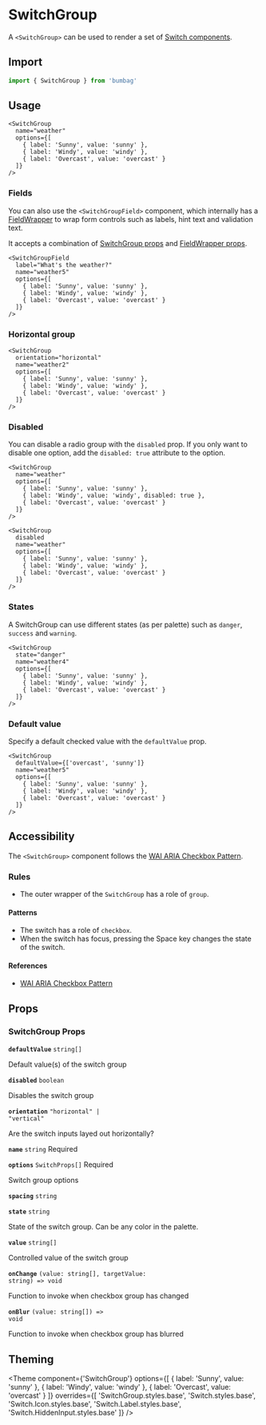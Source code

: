 # SwitchGroup

A `<SwitchGroup>` can be used to render a set of [Switch components](/form/switch).

## Import

```jsx
import { SwitchGroup } from 'bumbag'
```

## Usage

```jsx-live
<SwitchGroup
  name="weather"
  options={[
    { label: 'Sunny', value: 'sunny' },
    { label: 'Windy', value: 'windy' },
    { label: 'Overcast', value: 'overcast' }
  ]}
/>
```

### Fields

You can also use the `<SwitchGroupField>` component, which internally has a [FieldWrapper](/form/field-wrapper) to wrap form controls such as labels, hint text and validation text.

It accepts a combination of [SwitchGroup props](/form/switch-group/#props) and [FieldWrapper props](/form/field-wrapper/#props).

```jsx-live
<SwitchGroupField
  label="What's the weather?"
  name="weather5"
  options={[
    { label: 'Sunny', value: 'sunny' },
    { label: 'Windy', value: 'windy' },
    { label: 'Overcast', value: 'overcast' }
  ]}
/>
```

### Horizontal group

```jsx-live
<SwitchGroup
  orientation="horizontal"
  name="weather2"
  options={[
    { label: 'Sunny', value: 'sunny' },
    { label: 'Windy', value: 'windy' },
    { label: 'Overcast', value: 'overcast' }
  ]}
/>
```

### Disabled

You can disable a radio group with the `disabled` prop. If you only want to disable one option, add the `disabled: true` attribute to the option.

```jsx-live
<SwitchGroup
  name="weather"
  options={[
    { label: 'Sunny', value: 'sunny' },
    { label: 'Windy', value: 'windy', disabled: true },
    { label: 'Overcast', value: 'overcast' }
  ]}
/>
```

```jsx-live
<SwitchGroup
  disabled
  name="weather"
  options={[
    { label: 'Sunny', value: 'sunny' },
    { label: 'Windy', value: 'windy' },
    { label: 'Overcast', value: 'overcast' }
  ]}
/>
```

### States

A SwitchGroup can use different states (as per palette) such as `danger`, `success` and `warning`.

```jsx-live
<SwitchGroup
  state="danger"
  name="weather4"
  options={[
    { label: 'Sunny', value: 'sunny' },
    { label: 'Windy', value: 'windy' },
    { label: 'Overcast', value: 'overcast' }
  ]}
/>
```

### Default value

Specify a default checked value with the `defaultValue` prop.

```jsx-live
<SwitchGroup
  defaultValue={['overcast', 'sunny']}
  name="weather5"
  options={[
    { label: 'Sunny', value: 'sunny' },
    { label: 'Windy', value: 'windy' },
    { label: 'Overcast', value: 'overcast' }
  ]}
/>
```

## Accessibility

The `<SwitchGroup>` component follows the [WAI ARIA Checkbox Pattern](https://www.w3.org/TR/wai-aria-practices/#checkbox).

### Rules

- The outer wrapper of the `SwitchGroup` has a role of `group`.

#### Patterns

- The switch has a role of `checkbox`.
- When the switch has focus, pressing the <Key>Space</Key> key changes the state of the switch.

#### References

- [WAI ARIA Checkbox Pattern](https://www.w3.org/TR/wai-aria-practices/#checkbox)

## Props

### SwitchGroup Props

<!-- Automatically generated -->

**<Code fontSize="150" marginRight="major-1">defaultValue</Code>** <Code fontSize="100" palette="primary">string[]</Code> 

Default value(s) of the switch group

<Divider marginTop="major-2" marginBottom="major-2" />

**<Code fontSize="150" marginRight="major-1">disabled</Code>** <Code fontSize="100" palette="primary">boolean</Code> 

Disables the switch group

<Divider marginTop="major-2" marginBottom="major-2" />

**<Code fontSize="150" marginRight="major-1">orientation</Code>** <Code fontSize="100" palette="primary">&#34;horizontal&#34; | &#34;vertical&#34;</Code> 

Are the switch inputs layed out horizontally?

<Divider marginTop="major-2" marginBottom="major-2" />

**<Code fontSize="150" marginRight="major-1">name</Code>** <Code fontSize="100" palette="primary">string</Code> <Text marginLeft="major-1" fontSize="150" textTransform="uppercase" color="gray">Required</Text>

<Divider marginTop="major-2" marginBottom="major-2" />

**<Code fontSize="150" marginRight="major-1">options</Code>** <Code fontSize="100" palette="primary">SwitchProps[]</Code> <Text marginLeft="major-1" fontSize="150" textTransform="uppercase" color="gray">Required</Text>

Switch group options

<Divider marginTop="major-2" marginBottom="major-2" />

**<Code fontSize="150" marginRight="major-1">spacing</Code>** <Code fontSize="100" palette="primary">string</Code> 

<Divider marginTop="major-2" marginBottom="major-2" />

**<Code fontSize="150" marginRight="major-1">state</Code>** <Code fontSize="100" palette="primary">string</Code> 

State of the switch group. Can be any color in the palette.

<Divider marginTop="major-2" marginBottom="major-2" />

**<Code fontSize="150" marginRight="major-1">value</Code>** <Code fontSize="100" palette="primary">string[]</Code> 

Controlled value of the switch group

<Divider marginTop="major-2" marginBottom="major-2" />

**<Code fontSize="150" marginRight="major-1">onChange</Code>** <Code fontSize="100" palette="primary">(value: string[], targetValue: string) =&#62; void</Code> 

Function to invoke when checkbox group has changed

<Divider marginTop="major-2" marginBottom="major-2" />

**<Code fontSize="150" marginRight="major-1">onBlur</Code>** <Code fontSize="100" palette="primary">(value: string[]) =&#62; void</Code> 

Function to invoke when checkbox group has blurred

<Divider marginTop="major-2" marginBottom="major-2" />

## Theming

 <Theme
  component={'SwitchGroup'}
  options={[
    { label: 'Sunny', value: 'sunny' },
    { label: 'Windy', value: 'windy' },
    { label: 'Overcast', value: 'overcast' }
  ]}
  overrides={[
    'SwitchGroup.styles.base',
    'Switch.styles.base',
    'Switch.Icon.styles.base',
    'Switch.Label.styles.base',
    'Switch.HiddenInput.styles.base'
  ]} />
